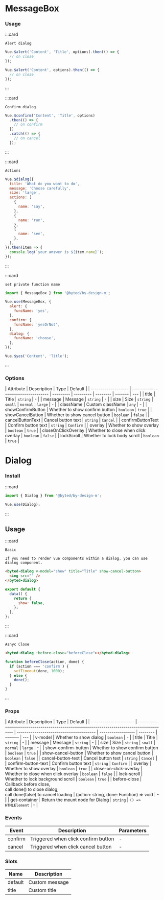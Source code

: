 # MessageBox

### Usage

:::card

```topic
Alert dialog
```

```javascript
Vue.$alert('Content', 'Title', options).then(() => {
  // on close
});

Vue.$alert('Content', options).then(() => {
  // on close
});
```

:::

:::card

```topic
Confirm dialog
```

```javascript
Vue.$confirm('Content', 'Title', options)
  .then(() => {
    // on confirm
  })
  .catch(() => {
    // on cancel
  });
```

:::

:::card

```topic
Actions
```

```javascript
Vue.$dialog({
  title: 'What do you want to do',
  message: 'Choose carefully',
  size: 'large',
  actions: [
    {
      name: 'say',
    },
    {
      name: 'run',
    },
    {
      name: 'see',
    },
  ],
}).then(item => {
  console.log(`your answer is ${item.name}`);
});
```

:::

:::card

```topic
set private function name
```

```javascript
import { MessageBox } from '@byted/by-design-m';

Vue.use(MessageBox, {
  alert: {
    funcName: 'yes',
  },
  confirm: {
    funcName: 'yesOrNot',
  },
  dialog: {
    funcName: 'choose',
  },
});

Vue.$yes('Content', 'Title');
```

:::

### Options

| Attribute           | Description                         | Type      | Default   |
| ------------------- | ----------------------------------- | --------- | --------- | -------- | ------- | --- |
| title               | Title                               | `string`  | -         |
| message             | Message                             | `string`  | -         |
| size                | Size                                | `string`  | `small`   | `normal` | `large` | -   |
| className           | Custom className                    | `any`     | -         |
| showConfirmButton   | Whether to show confirm button      | `boolean` | `true`    |
| showCancelButton    | Whether to show cancel button       | `boolean` | `false`   |
| cancelButtonText    | Cancel button text                  | `string`  | `Cancel`  |
| confirmButtonText   | Confirm button text                 | `string`  | `Confirm` |
| overlay             | Whether to show overlay             | `boolean` | `true`    |
| closeOnClickOverlay | Whether to close when click overlay | `boolean` | `false`   |
| lockScroll          | Whether to lock body scroll         | `boolean` | `true`    |

##

# Dialog

### Install

:::card

```javascript
import { Dialog } from '@byted/by-design-m';

Vue.use(Dialog);
```

:::

## Usage

:::card

```topic
Basic
```

```desc
If you need to render vue components within a dialog, you can use dialog component.
```

```html
<byted-dialog v-model="show" title="Title" show-cancel-button>
  <img src="" />
</byted-dialog>
```

```javascript
export default {
  data() {
    return {
      show: false,
    };
  },
};
```

:::

:::card

```topic
Asnyc Close
```

```html
<byted-dialog :before-close="beforeClose"></byted-dialog>
```

```javascript
function beforeClose(action, done) {
  if (action === 'confirm') {
    setTimeout(done, 1000);
  } else {
    done();
  }
}
```

:::

### Props

| Attribute              | Description                                                                                  | Type                                     | Default            |
| ---------------------- | -------------------------------------------------------------------------------------------- | ---------------------------------------- | ------------------ | -------- | ------- | --- |
| v-model                | Whether to show dialog                                                                       | `boolean`                                | -                  |
| title                  | Title                                                                                        | `string`                                 | -                  |
| message                | Message                                                                                      | `string`                                 | -                  |
| size                   | Size                                                                                         | `string`                                 | `small`            | `normal` | `large` | -   |
| show-confirm-button    | Whether to show confirm button                                                               | `boolean`                                | `true`             |
| show-cancel-button     | Whether to show cancel button                                                                | `boolean`                                | `false`            |
| cancel-button-text     | Cancel button text                                                                           | `string`                                 | `Cancel`           |
| confirm-button-text    | Confirm button text                                                                          | `string`                                 | `Confirm`          |
| overlay                | Whether to show overlay                                                                      | `boolean`                                | `true`             |
| close-on-click-overlay | Whether to close when click overlay                                                          | `boolean`                                | `false`            |
| lock-scroll            | Whether to lock background scroll                                                            | `boolean`                                | `true`             |
| before-close           | Callback before close,<br/>call done() to close dialog,<br/>call done(false) to cancel loading | (action: string, done: Function) => void | -                  |
| get-container          | Return the mount node for Dialog                                                             | `string`                                  &#124; `() => HTMLElement` | -        |

### Events

| Event   | Description                         | Parameters |
| ------- | ----------------------------------- | ---------- |
| confirm | Triggered when click confirm button | -          |
| cancel  | Triggered when click cancel button  | -          |

### Slots

| Name    | Description    |
| ------- | -------------- |
| default | Custom message |
| title   | Custom title   |

